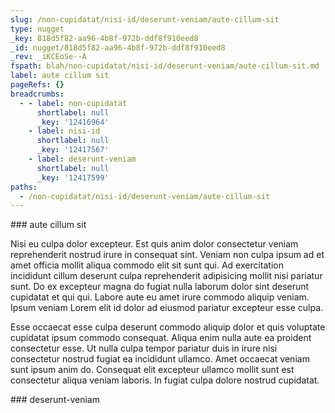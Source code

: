 ```yaml
---
slug: /non-cupidatat/nisi-id/deserunt-veniam/aute-cillum-sit
type: nugget
_key: 818d5f82-aa96-4b8f-972b-ddf8f910eed8
_id: nugget/818d5f82-aa96-4b8f-972b-ddf8f910eed8
_rev: _iKCEoSe--A
fspath: blah/non-cupidatat/nisi-id/deserunt-veniam/aute-cillum-sit.md
label: aute cillum sit
pageRefs: {}
breadcrumbs:
  - - label: non-cupidatat
      shortlabel: null
      _key: '12416964'
    - label: nisi-id
      shortlabel: null
      _key: '12417567'
    - label: deserunt-veniam
      shortlabel: null
      _key: '12417599'
paths:
  - /non-cupidatat/nisi-id/deserunt-veniam/aute-cillum-sit
---
```


<NuggetArea>
<Nugget slug="/non-cupidatat/nisi-id/deserunt-veniam/aute-cillum-sit" type="nugget" _key="818d5f82-aa96-4b8f-972b-ddf8f910eed8" _id="nugget/818d5f82-aa96-4b8f-972b-ddf8f910eed8" _rev="_iKCEoSe--A" fspath="blah/non-cupidatat/nisi-id/deserunt-veniam/aute-cillum-sit.md" label="aute cillum sit" paths="/non-cupidatat/nisi-id/deserunt-veniam/aute-cillum-sit">
<NuggetBody>
### aute cillum sit

Nisi eu culpa dolor excepteur. Est quis anim dolor consectetur veniam reprehenderit nostrud irure in consequat sint. Veniam non culpa ipsum ad et amet officia mollit aliqua commodo elit sit sunt qui. Ad exercitation incididunt cillum deserunt culpa reprehenderit adipisicing mollit nisi pariatur sunt. Do ex excepteur magna do fugiat nulla laborum dolor sint deserunt cupidatat et qui qui. Labore aute eu amet irure commodo aliquip veniam. Ipsum veniam Lorem elit id dolor ad eiusmod pariatur excepteur esse culpa.

Esse occaecat esse culpa deserunt commodo aliquip dolor et quis voluptate cupidatat ipsum commodo consequat. Aliqua enim nulla aute ea proident consectetur esse. Ut nulla culpa tempor pariatur duis in irure nisi consectetur nostrud fugiat ea incididunt ullamco. Amet occaecat veniam sunt ipsum anim do. Consequat elit excepteur ullamco mollit sunt est consectetur aliqua veniam laboris. In fugiat culpa dolore nostrud cupidatat.

</NuggetBody>
<Breadcrumbs>
<Crumbs>
<Crumb _key="12416964" label="non-cupidatat" /><Crumb _key="12417567" label="nisi-id" /><Crumb _key="12417599" label="deserunt-veniam" />
</Crumbs>
</Breadcrumbs>
</Nugget>

<NuggetsInbound>
</NuggetsInbound>
<NuggetsOutbound>
</NuggetsOutbound>
</NuggetArea>
<PassagesInbound>
<Passage direction="inbound" type="passage" _key="12417599" _id="passage/12417599" _rev="_iKCEoSe--_" label="deserunt-veniam" passage="deserunt-veniam" fspath="blah/non-cupidatat/nisi-id/deserunt-veniam" paths="/non-cupidatat/nisi-id/deserunt-veniam" slug="/non-cupidatat/nisi-id/deserunt-veniam">
<NuggetBody>
### deserunt-veniam

</NuggetBody>
<Breadcrumbs>
<Crumbs>
<Crumb _key="12416964" label="non-cupidatat" /><Crumb _key="12417567" label="nisi-id" />
</Crumbs>
</Breadcrumbs>
</Passage>

</PassagesInbound>
<PassagesOutbound>
</PassagesOutbound>